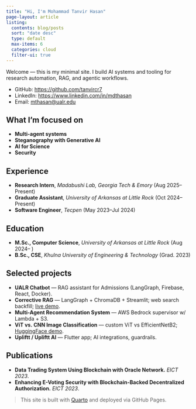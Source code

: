 ```yaml
---
title: "Hi, I'm Mohammad Tanvir Hasan"
page-layout: article
listing:
  contents: blog/posts
  sort: "date desc"
  type: default
  max-items: 6
  categories: cloud
  filter-ui: true
---
```


Welcome — this is my minimal site. I build AI systems and tooling for research automation, RAG, and agentic workflows.

- GitHub: <https://github.com/tanvircr7>
- LinkedIn: <https://www.linkedin.com/in/mdthasan>
- Email: <mthasan@ualr.edu>

## What I'm focused on
- **Multi-agent systems**
- **Steganography with Generative AI**
- **AI for Science**
- **Security**

## Experience
- **Research Intern**, *Madabushi Lab, Georgia Tech & Emory* (Aug 2025–Present) 
- **Graduate Assistant**, *University of Arkansas at Little Rock* (Oct 2024–Present)
- **Software Engineer**, *Tecpen* (May 2023–Jul 2024) 

## Education
- **M.Sc., Computer Science**, *University of Arkansas at Little Rock* (Aug 2024– )
- **B.Sc., CSE**, *Khulna University of Engineering & Technology* (Grad. 2023)

## Selected projects
- **UALR Chatbot** — RAG assistant for Admissions (LangGraph, Firebase, React, Docker).  
- **Corrective RAG** — LangGraph + ChromaDB + Streamlit; web search backfill; [live demo](https://tanvir-corrective-rag.streamlit.app/).  
- **Multi-Agent Recommendation System** — AWS Bedrock supervisor w/ Lambda + S3.  
- **ViT vs. CNN Image Classification** — custom ViT vs EfficientNetB2; [HuggingFace demo](https://huggingface.co/spaces/tanvircr7/foodvision).  
- **Upliftt / Upliftt AI** — Flutter app; AI integrations, guardrails.

## Publications
- **Data Trading System Using Blockchain with Oracle Network.** *EICT 2023*.  
- **Enhancing E-Voting Security with Blockchain-Backed Decentralized Authorization.** *EICT 2023*.



> This site is built with [Quarto](https://quarto.org) and deployed via GitHub Pages.

